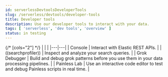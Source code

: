 ```yaml
---
id: serverlessDevtoolsDeveloperTools
slug: /serverless/devtools/developer-tools
title: Developer tools
description: Use our developer tools to interact with your data.
tags: [ 'serverless', 'dev tools', 'overview' ]
status: in testing
---
```


<DocBadge template="technical preview" />
<div id="devtools-kibana"></div>

{/* [cols="2"] */}
|  |  |
|---|---|
| <DocLink id="serverlessDevtoolsRunApiRequestsInTheConsole">Console</DocLink> | Interact with Elastic REST APIs. |
| <DocLink id="serverlessDevtoolsProfileQueriesAndAggregations">((searchprofiler))</DocLink> | Inspect and analyze your search queries. |
| <DocLink id="serverlessDevtoolsDebugGrokExpressions">Grok Debugger</DocLink> | Build and debug grok patterns before you use them in your data processing pipelines. |
| <DocLink id="serverlessDevtoolsDebugPainlessScripts">Painless Lab</DocLink> | Use an interactive code editor to test and debug Painless scripts in real time. |
